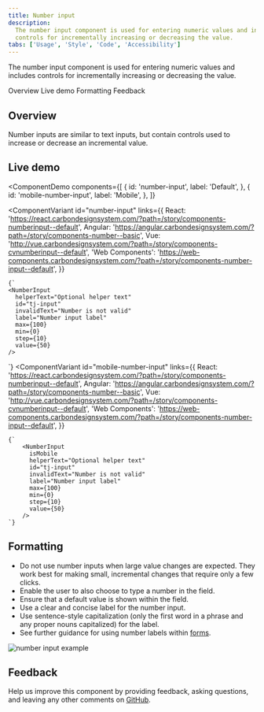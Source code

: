 ```yaml
---
title: Number input
description:
  The number input component is used for entering numeric values and includes
  controls for incrementally increasing or decreasing the value.
tabs: ['Usage', 'Style', 'Code', 'Accessibility']
---
```


<PageDescription>

The number input component is used for entering numeric values and includes
controls for incrementally increasing or decreasing the value.

</PageDescription>

<AnchorLinks>

<AnchorLink>Overview</AnchorLink>
<AnchorLink>Live demo</AnchorLink>
<AnchorLink>Formatting</AnchorLink>
<AnchorLink>Feedback</AnchorLink>

</AnchorLinks>

## Overview

Number inputs are similar to text inputs, but contain controls used to increase
or decrease an incremental value.

## Live demo

<ComponentDemo
  components={[
    {
      id: 'number-input',
      label: 'Default',
    },
    {
      id: 'mobile-number-input',
      label: 'Mobile',
    },
  ]}
>
  <ComponentVariant
    id="number-input"
    links={{
      React:
        'https://react.carbondesignsystem.com/?path=/story/components-numberinput--default',
      Angular:
        'https://angular.carbondesignsystem.com/?path=/story/components-number--basic',
      Vue: 'http://vue.carbondesignsystem.com/?path=/story/components-cvnumberinput--default',
      'Web Components':
        'https://web-components.carbondesignsystem.com/?path=/story/components-number-input--default',
    }}
  >
    {`
    <NumberInput
      helperText="Optional helper text"
      id="tj-input"
      invalidText="Number is not valid"
      label="Number input label"
      max={100}
      min={0}
      step={10}
      value={50}
    />
  `}
  </ComponentVariant>
  <ComponentVariant
    id="mobile-number-input"
    links={{
      React:
        'https://react.carbondesignsystem.com/?path=/story/components-numberinput--default',
      Angular:
        'https://angular.carbondesignsystem.com/?path=/story/components-number--basic',
      Vue: 'http://vue.carbondesignsystem.com/?path=/story/components-cvnumberinput--default',
      'Web Components':
        'https://web-components.carbondesignsystem.com/?path=/story/components-number-input--default',
    }}
  >
    {`
        <NumberInput
          isMobile
          helperText="Optional helper text"
          id="tj-input"
          invalidText="Number is not valid"
          label="Number input label"
          max={100}
          min={0}
          step={10}
          value={50}
        />
    `}
  </ComponentVariant>
</ComponentDemo>

## Formatting

- Do not use number inputs when large value changes are expected. They work best
  for making small, incremental changes that require only a few clicks.
- Enable the user to also choose to type a number in the field.
- Ensure that a default value is shown within the field.
- Use a clear and concise label for the number input.
- Use sentence-style capitalization (only the first word in a phrase and any
  proper nouns capitalized) for the label.
- See further guidance for using number labels within
  [forms](/components/form/usage).

<Row>
<Column colLg={8}>

![number input example](images/number-input-usage-1.png)

</Column>
</Row>

## Feedback

Help us improve this component by providing feedback, asking questions, and
leaving any other comments on
[GitHub](https://github.com/carbon-design-system/carbon-website/issues/new?assignees=&labels=feedback&template=feedback.md).
